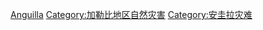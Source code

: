 [[Category:各國自然災害|Anguilla]]
[[Category:加勒比地区自然灾害|Category:加勒比地区自然灾害]]
[[Category:安圭拉灾难|Category:安圭拉灾难]]